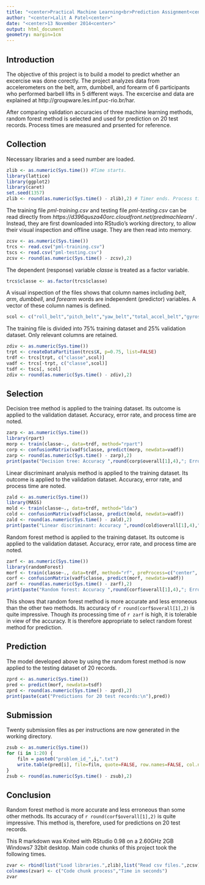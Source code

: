 ---
title: "<center>Practical Machine Learning<br>Prediction Assignment<center>"
author: "<center>Lalit A Patel<center>"
date: "<center>13 November 2014<center>"
output: html_document
geometry: margin=1cm
---

\makeatletter
\newcommand\gobblepars{%
    \@ifnextchar\par%
        {\expandafter\gobblepars\@gobble}%
        {}}
\makeatother

\gobblepars

## Introduction

The objective of this project is to build a model to predict whether an excercise was done corectly. The project analyzes data from accelerometers on the belt, arm, dumbbell, and forearm of 6 participants who performed barbell lifts in 5 different ways. The excercise and data are explained at http://groupware.les.inf.puc-rio.br/har.

After comparing validation accuracies of three machine learning methods, random forest method is selected and used for prediction on 20 test records. Process times are measured and prsented for reference.

## Collection

Necessary libraries and a seed number are loaded.

```{r Load libraries., echo=TRUE}
zlib <- as.numeric(Sys.time()) #Time starts.
library(lattice)
library(ggplot2)
library(caret)
set.seed(1357)
zlib <- round(as.numeric(Sys.time() - zlib),2) # Timer ends. Process time is taken as zlib.
```

The training file *pml-training.csv* and testing file *pml-testing.csv* can be read directly from *https://d396qusza40orc.cloudfront.net/predmachlearn/* . Instead, they are first downloaded into RStudio's working directory, to allow their visual inspection and offline usage. They are then read into memory.

```{r Read csv files., echo=TRUE}
zcsv <- as.numeric(Sys.time())
trcs <- read.csv("pml-training.csv")
tscs <- read.csv("pml-testing.csv")
zcsv <- round(as.numeric(Sys.time() - zcsv),2)
```

The dependent (response) variable *classe* is treated as a factor variable.

```{r Factorize classe., echo=TRUE}
trcs$classe <- as.factor(trcs$classe)
```

A visual inspection of the files shows that column names including *belt*, *arm*, *dumbbell*, and *forearm* words are independent (predictor) variables. A vector of these column names is defined.

```{r Vectorize predictors., echo=TRUE}
scol <- c("roll_belt","pitch_belt","yaw_belt","total_accel_belt","gyros_belt_x","gyros_belt_y","gyros_belt_z","accel_belt_x","accel_belt_y","accel_belt_z","magnet_belt_x","magnet_belt_y","magnet_belt_z","roll_arm","pitch_arm","yaw_arm","total_accel_arm","gyros_arm_x","gyros_arm_y","gyros_arm_z","accel_arm_x","accel_arm_y","accel_arm_z","magnet_arm_x","magnet_arm_y","magnet_arm_z","roll_dumbbell","pitch_dumbbell","yaw_dumbbell","total_accel_dumbbell","gyros_dumbbell_x","gyros_dumbbell_y","gyros_dumbbell_z","accel_dumbbell_x","accel_dumbbell_y","accel_dumbbell_z","magnet_dumbbell_x","magnet_dumbbell_y","magnet_dumbbell_z","roll_forearm","pitch_forearm","yaw_forearm","gyros_forearm_x","gyros_forearm_y","gyros_forearm_z","accel_forearm_x","accel_forearm_y","accel_forearm_z","magnet_forearm_x","magnet_forearm_y","magnet_forearm_z")
```

The training file is divided into 75% training dataset and 25% validation dataset. Only relevant columns are retained.

```{r Make datasets., echo=TRUE}
zdiv <- as.numeric(Sys.time())
trpt <- createDataPartition(trcs$X, p=0.75, list=FALSE)
trdf <- trcs[trpt, c("classe",scol)]
vadf <- trcs[-trpt, c("classe",scol)]
tsdf <- tscs[, scol]
zdiv <- round(as.numeric(Sys.time() - zdiv),2)
```

## Selection

Decision tree method is applied to the training dataset. Its outcome is applied to the validation dataset. Accuracy, error rate, and process time are noted.

```{r Apply decision tree., echo=TRUE}
zarp <- as.numeric(Sys.time())
library(rpart)
morp <- train(classe~., data=trdf, method="rpart")
corp <- confusionMatrix(vadf$classe, predict(morp, newdata=vadf))
zarp <- round(as.numeric(Sys.time() - zarp),2)
print(paste("Decision tree: Accuracy ",round(corp$overall[1],4),"; Error rate ",round(1 - corp$overall[1],4),"; Process time ",zarp))
```

Linear discriminant analysis method is applied to the training dataset. Its outcome is applied to the validation dataset. Accuracy, error rate, and process time are noted.

```{r Apply linear discriminant., echo=TRUE}
zald <- as.numeric(Sys.time())
library(MASS)
mold <- train(classe~., data=trdf, method="lda")
cold <- confusionMatrix(vadf$classe, predict(mold, newdata=vadf))
zald <- round(as.numeric(Sys.time() - zald),2)
print(paste("Linear discriminant: Accuracy ",round(cold$overall[1],4),"; Error rate ",round(1 - cold$overall[1],4),"; Process time ",zald))
```

Random forest method is applied to the training dataset. Its outcome is applied to the validation dataset. Accuracy, error rate, and process time are noted.

```{r Apply random forest., echo=TRUE}
zarf <- as.numeric(Sys.time())
library(randomForest)
morf <- train(classe~., data=trdf, method="rf", preProcess=c("center", "scale"), trControl=trainControl(method = "cv", number = 4))
corf <- confusionMatrix(vadf$classe, predict(morf, newdata=vadf))
zarf <- round(as.numeric(Sys.time() - zarf),2)
print(paste("Random forest: Accuracy ",round(corf$overall[1],4),"; Error rate ",round(1 - corf$overall[1],4),"; Process time ",zarf))
```

This shows that random forest method is more accurate and less erroneous than the other two methods. Its accuracy of `r round(corf$overall[1],2) ` is quite impressive. Though its processing time of `r zarf ` is high, it is tolerable in view of the accuracy. It is therefore appropriate to select random forest method for prediction.

## Prediction

The model developed above by using the random forest method is now applied to the testing dataset of 20 records.

```{r Predict on test records., echo=TRUE}
zprd <- as.numeric(Sys.time())
pred <- predict(morf, newdata=tsdf)
zprd <- round(as.numeric(Sys.time() - zprd),2)
print(paste(cat("Predictions for 20 test records:\n"),pred))
```

## Submission

Twenty submission files as per instructions are now generated in the working directory. 

```{r Generate submissions., echo=TRUE}
zsub <- as.numeric(Sys.time())
for (i in 1:20) {
    filn = paste0("problem_id_",i,".txt")
    write.table(pred[i], file=filn, quote=FALSE, row.names=FALSE, col.names=FALSE)
}
zsub <- round(as.numeric(Sys.time() - zsub),2)
```

## Conclusion

Random forest method is more accurate and less erroneous than some other methods. Its accuracy of `r round(corf$overall[1],2) ` is quite impressive. This method is, therefore, used for predictions on 20 test records.

This R markdown was Knited with RStudio 0.98 on a 2.60GHz 2GB Windows7 32bit desktop. Main code chunks of this project took the following times.

```{r conc, echo=TRUE}
zvar <- rbind(list("Load libraries.",zlib),list("Read csv files.",zcsv),list("Make datasets.",zdiv),list("Apply decision tree.",zarp),list("Allpy linear discriminant.",zald),list("Apply random forest.",zarf),list("Predict on test records.",zprd),list("Generate submissions.",zsub))
colnames(zvar) <- c("Code chunk process","Time in seconds")
zvar
```